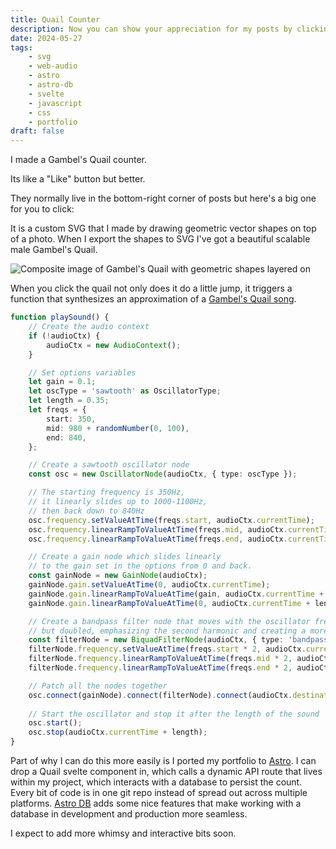 ```yaml
---
title: Quail Counter
description: Now you can show your appreciation for my posts by clicking on a quail.
date: 2024-05-27
tags:
    - svg
    - web-audio
    - astro
    - astro-db
    - svelte
    - javascript
    - css
    - portfolio
draft: false
---
```


I made a Gambel's Quail counter. 

Its like a "Like" button but better. 

They normally live in the bottom-right corner of posts but here's a big one for you to click:

<BigQuail url="/blog/2024-05-27-quail" client:only="svelte" />

It is a custom SVG that I made by drawing geometric vector shapes on top of a photo. When I export the shapes to SVG I've got a beautiful scalable male Gambel's Quail. 

![Composite image of Gambel's Quail with geometric shapes layered on](./gaqu_composite.png)

When you click the quail not only does it do a little jump, it triggers a function that synthesizes an approximation of a [Gambel's Quail song](https://macaulaylibrary.org/asset/223146831).

```typescript
function playSound() {
    // Create the audio context
    if (!audioCtx) {
        audioCtx = new AudioContext();
    }

    // Set options variables
    let gain = 0.1;
    let oscType = 'sawtooth' as OscillatorType;
    let length = 0.35;
    let freqs = {
        start: 350,
        mid: 980 + randomNumber(0, 100),
        end: 840,
    };

    // Create a sawtooth oscillator node
    const osc = new OscillatorNode(audioCtx, { type: oscType });

    // The starting frequency is 350Hz, 
    // it linearly slides up to 1000-1100Hz, 
    // then back down to 840Hz
    osc.frequency.setValueAtTime(freqs.start, audioCtx.currentTime);
    osc.frequency.linearRampToValueAtTime(freqs.mid, audioCtx.currentTime + length / 2);
    osc.frequency.linearRampToValueAtTime(freqs.end, audioCtx.currentTime + length);

    // Create a gain node which slides linearly 
    // to the gain set in the options from 0 and back. 
    const gainNode = new GainNode(audioCtx);
    gainNode.gain.setValueAtTime(0, audioCtx.currentTime);
    gainNode.gain.linearRampToValueAtTime(gain, audioCtx.currentTime + length / 2);
    gainNode.gain.linearRampToValueAtTime(0, audioCtx.currentTime + length);

    // Create a bandpass filter node that moves with the oscillator frequency
    // but doubled, emphasizing the second harmonic and creating a more nasal sound.
    const filterNode = new BiquadFilterNode(audioCtx, { type: 'bandpass', Q: 1 });
    filterNode.frequency.setValueAtTime(freqs.start * 2, audioCtx.currentTime);
    filterNode.frequency.linearRampToValueAtTime(freqs.mid * 2, audioCtx.currentTime + length / 2);
    filterNode.frequency.linearRampToValueAtTime(freqs.end * 2, audioCtx.currentTime + length);

    // Patch all the nodes together
    osc.connect(gainNode).connect(filterNode).connect(audioCtx.destination);
    
    // Start the oscillator and stop it after the length of the sound
    osc.start();
    osc.stop(audioCtx.currentTime + length);
}
```

Part of why I can do this more easily is I ported my portfolio to [Astro](https://astro.build/). I can drop a Quail svelte component in, which calls a dynamic API route that lives within my project, which interacts with a database to persist the count. Every bit of code is in one git repo instead of spread out across multiple platforms. [Astro DB](https://astro.build/db/) adds some nice features that make working with a database in development and production more seamless. 

I expect to add more whimsy and interactive bits soon. 
